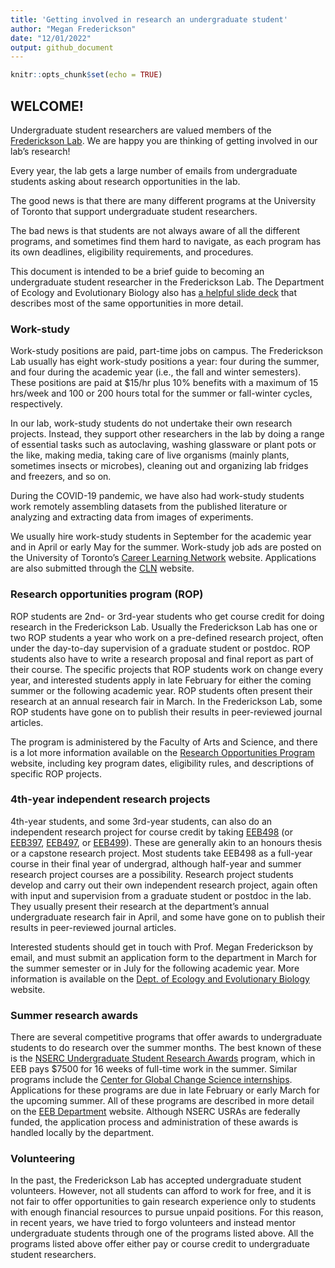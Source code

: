 ```yaml
---
title: 'Getting involved in research an undergraduate student'
author: "Megan Frederickson"
date: "12/01/2022"
output: github_document
---
```


```r
knitr::opts_chunk$set(echo = TRUE)
```

## WELCOME!

Undergraduate student researchers are valued members of the [Frederickson Lab](http://mutualism.ca). We are happy you are thinking of getting involved in our lab's research!

Every year, the lab gets a large number of emails from undergraduate students asking about research opportunities in the lab. 

The good news is that there are many different programs at the University of Toronto that support undergraduate student researchers. 

The bad news is that students are not always aware of all the different programs, and sometimes find them hard to navigate, as each program has its own deadlines, eligibility requirements, and procedures. 

This document is intended to be a brief guide to becoming an undergraduate student researcher in the Frederickson Lab. The Department of Ecology and Evolutionary Biology also has [a helpful slide deck](https://docs.google.com/presentation/d/1dT8qmbnDMnP6IeaRHRbfRPwzXYWYPmxDo1n27dWhwjY/edit#slide=id.gc55ddffe75_0_1483) that describes most of the same opportunities in more detail. 

### Work-study 

Work-study positions are paid, part-time jobs on campus. The Frederickson Lab usually has eight work-study positions a year: four during the summer, and four during the academic year (i.e., the fall and winter semesters). These positions are paid at $15/hr plus 10% benefits with a maximum of 15 hrs/week and 100 or 200 hours total for the summer or fall-winter cycles, respectively. 

In our lab, work-study students do not undertake their own research projects. Instead, they support other researchers in the lab by doing a range of essential tasks such as autoclaving, washing glassware or plant pots or the like, making media, taking care of live organisms (mainly plants, sometimes insects or microbes), cleaning out and organizing lab fridges and freezers, and so on. 

During the COVID-19 pandemic, we have also had work-study students work remotely assembling datasets from the published literature or analyzing and extracting data from images of experiments. 

We usually hire work-study students in September for the academic year and in April or early May for the summer. Work-study job ads are posted on the University of Toronto's [Career Learning Network](https://clnx.utoronto.ca/students/wspublicstudents.htm) website. Applications are also submitted through the [CLN](https://clnx.utoronto.ca) website. 

### Research opportunities program (ROP)

ROP students are 2nd- or 3rd-year students who get course credit for doing research in the Frederickson Lab. Usually the Frederickson Lab has one or two ROP students a year who work on a pre-defined research project, often under the day-to-day supervision of a graduate student or postdoc. ROP students also have to write a research proposal and final report as part of their course. The specific projects that ROP students work on change every year, and interested students apply in late February for either the coming summer or the following academic year. ROP students often present their research at an annual research fair in March. In the Frederickson Lab, some ROP students have gone on to publish their results in peer-reviewed journal articles.

The program is administered by the Faculty of Arts and Science, and there is a lot more information available on the [Research Opportunities Program](https://www.artsci.utoronto.ca/current/academics/research-opportunities/research-opportunities-program) website, including key program dates, eligibility rules, and descriptions of specific ROP projects. 

### 4th-year independent research projects

4th-year students, and some 3rd-year students, can also do an independent research project for course credit by taking [EEB498](https://artsci.calendar.utoronto.ca/course/eeb498y1) (or [EEB397](https://artsci.calendar.utoronto.ca/course/eeb397y1), [EEB497](https://artsci.calendar.utoronto.ca/course/eeb497h1), or [EEB499](https://artsci.calendar.utoronto.ca/course/eeb499y1)). These are generally akin to an honours thesis or a capstone research project. Most students take EEB498 as a full-year course in their final year of undergrad, although half-year and summer research project courses are a possibility. Research project students develop and carry out their own independent research project, again often with input and supervision from a graduate student or postdoc in the lab. They usually present their research at the department's annual undergraduate research fair in April, and some have gone on to publish their results in peer-reviewed journal articles.

Interested students should get in touch with Prof. Megan Frederickson by email, and must submit an application form to the department in March for the summer semester or in July for the following academic year. More information is available on the [Dept. of Ecology and Evolutionary Biology](https://eeb.utoronto.ca/education/undergraduate/research-courses-2/) website.

### Summer research awards

There are several competitive programs that offer awards to undergraduate students to do research over the summer months. The best known of these is the [NSERC Undergraduate Student Research Awards](https://www.nserc-crsng.gc.ca/students-etudiants/ug-pc/usra-brpc_eng.asp) program, which in EEB pays $7500 for 16 weeks of full-time work in the summer. Similar programs include the [Center for Global Change Science internships](https://cgcs.physics.utoronto.ca/internships/). Applications for these programs are due in late February or early March for the upcoming summer. All of these programs are described in more detail on the [EEB Department](https://eeb.utoronto.ca/education/undergraduate/scholarships-and-awards/) website. Although NSERC USRAs are federally funded, the application process and administration of these awards is handled locally by the department. 

### Volunteering

In the past, the Frederickson Lab has accepted undergraduate student volunteers. However, not all students can afford to work for free, and it is not fair to offer opportunities to gain research experience only to students with enough financial resources to pursue unpaid positions. For this reason, in recent years, we have tried to forgo volunteers and instead mentor undergraduate students through one of the programs listed above. All the programs listed above offer either pay or course credit to undergraduate student researchers. 
